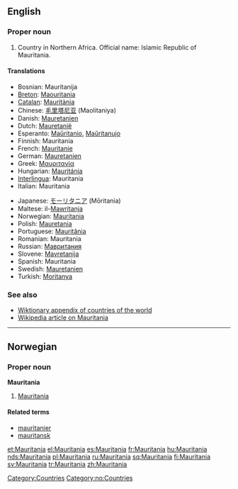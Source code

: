 ==English==

===Proper noun===
{{en-proper noun}}

# Country in Northern Africa.  Official name: Islamic Republic of Mauritania.
<!-- encyclopedic: see Wikipedia for this
# Name of an ocean liner built in the 20th [[century]].
-->

====Translations====
{{top}}
*Bosnian: Mauritanija {{f}}
*[[Breton]]: [[Maouritania]]
*[[Catalan]]: [[Mauritània]] {{f}}
*Chinese: [[毛里塔尼亚]] (Maolitaniya)
*Danish: [[Mauretanien]]
*Dutch: [[Mauretanië]]
*Esperanto: [[Maŭritanio]], [[Maŭritanujo]]
*Finnish: Mauritania
*French: [[Mauritanie]] {{f}}
*German: [[Mauretanien]]
*Greek: [[Μαυριτανία]] {{f}}
*Hungarian: [[Mauritánia]]
*[[Interlingua]]: Mauritania
*Italian: Mauritania {{f}}
{{mid}}
*Japanese: [[モーリタニア]] (Mōritania)
*Maltese: il-[[Mawritanja]]
*Norwegian: [[#Norwegian|Mauritania]]
*Polish: [[Mauretania]]
*Portuguese: [[Mauritânia]]
*Romanian: Mauritania {{f}}
*Russian: [[Мавритания]]
*Slovene: [[Mavretanija]] {{f}}
*Spanish: Mauritania
*Swedish: [[Mauretanien]]
*Turkish: [[Moritanya]]
{{bottom}}

===See also===
*[[Wiktionary_Appendix:Countries of the world|Wiktionary appendix of countries of the world]]
*[[w:Mauritania|Wikipedia article on Mauritania]]

[[Category:Countries]]

----

==Norwegian==

===Proper noun===
'''Mauritania'''

# [[#English|Mauritania]]

====Related terms====
*[[mauritanier]]
*[[mauritansk]]

[[Category:no:Countries]]

[[et:Mauritania]]
[[el:Mauritania]]
[[es:Mauritania]]
[[fr:Mauritania]]
[[hu:Mauritania]]
[[nds:Mauritania]]
[[pl:Mauritania]]
[[ru:Mauritania]]
[[sq:Mauritania]]
[[fi:Mauritania]]
[[sv:Mauritania]]
[[tr:Mauritania]]
[[zh:Mauritania]]